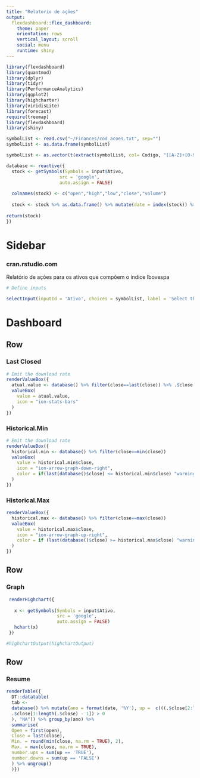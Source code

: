 ```yaml
---
title: "Relatorio de ações"
output: 
  flexdashboard::flex_dashboard:
    theme: paper
    orientation: rows
    vertical_layout: scroll
    social: menu
    runtime: shiny
---
```


```r

library(flexdashboard)
library(quantmod)
library(dplyr)
library(tidyr)
library(PerformanceAnalytics)
library(ggplot2)
library(highcharter)
library(viridisLite)
library(forecast)
require(treemap)
library(flexdashboard)
library(shiny)

symbolList <- read.csv("~/Finances/cod_acoes.txt", sep="")  
symbolList <- as.data.frame(symbolList)

symbolList <- as.vector(t(extract(symbolList, col= Codigo, "[[A-Z]+[0-9]]"))) %>% paste0("BVMF:",.)

database <- reactive({
  stock <- getSymbols(Symbols = input$Ativo,
                    src = 'google', 
                    auto.assign = FALSE)
  
  colnames(stock) <- c("open","high","low","close","volume")
  
  stock <- stock %>% as.data.frame() %>% mutate(date = index(stock)) %>%   drop_na() %>% mutate(valuation = ave(.$close, FUN = function(y) c(0, diff(y))), daily.return = as.vector(dailyReturn(stock)))
  
return(stock)
})

```

Sidebar {.sidebar}
=======================================================================

### cran.rstudio.com

Relatório de ações para os ativos que compõem o índice Ibovespa

```r

# Define inputs

selectInput(inputId = 'Ativo', choices = symbolList, label = 'Select the stock to analyze', selected = "BBAS3.SA")

```

Dashboard
=======================================================================

Row
-----------------------------------------------------------------------


### Last Closed {.value-box}

```r

# Emit the download rate
renderValueBox({
  atual.value <- database() %>% filter(close==last(close)) %>% .$close
  valueBox(
    value = atual.value,
    icon = "ion-stats-bars"
  )
})
```

### Historical.Min {.value-box}

```r

# Emit the download rate
renderValueBox({
  historical.min <- database() %>% filter(close==min(close))
  valueBox(
    value = historical.min$close,
    icon = "ion-arrow-graph-down-right",
    color = if(last(database()$close) <= historical.min$close) "warning" else "primary"
  )
})
```

### Historical.Max {.value-box}

```r

renderValueBox({
  historical.max <- database() %>% filter(close==max(close))
  valueBox(
    value = historical.max$close,
    icon = "ion-arrow-graph-up-right",
    color = if (last(database()$close) >= historical.max$close) "warning" else "primary"
  )
})
```


Row
-----------------------------------------------------------------------

### Graph

```r

 renderHighchart({
   
   x <- getSymbols(Symbols = input$Ativo,
                   src = 'google', 
                   auto.assign = FALSE)
   hchart(x)
 })

#highchartOutput(highchartOutput)

```

Row
-----------------------------------------------------------------------

### Resume

```r

renderTable({
  DT::datatable(
  tab <-
  database() %>% mutate(ano = format(date, '%Y'), up =  c(((.$close[2:length(.$close)] -
  .$close[1:length(.$close) - 1]) > 0
  ), "NA")) %>% group_by(ano) %>%
  summarise(
  Open = first(open),
  Close = last(close),
  Min. = round(min(close, na.rm = TRUE), 2),
  Max. = max(close, na.rm = TRUE),
  number.ups = sum(up == 'TRUE'),
  number.downs = sum(up == 'FALSE')
  ) %>% ungroup()
  )})


```

